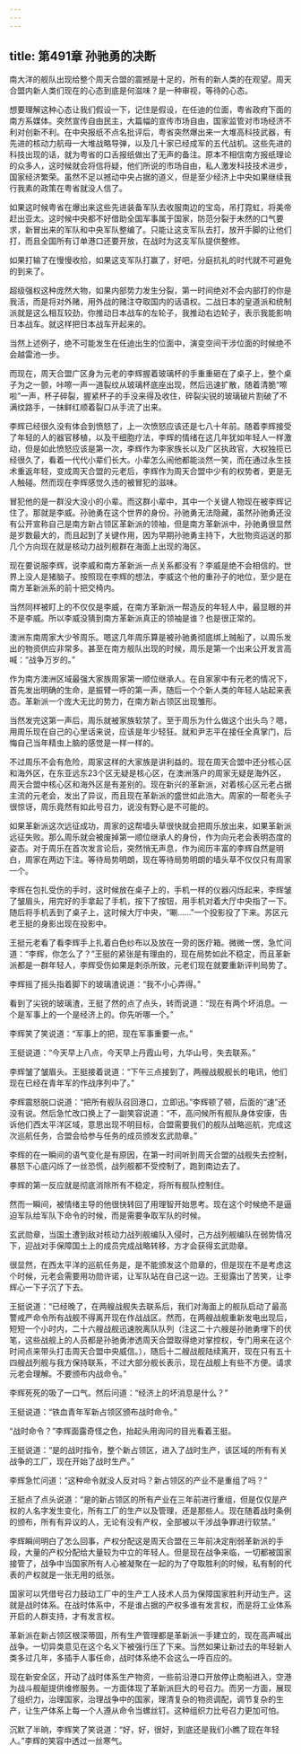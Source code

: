 ```yaml
---
---
---
```

title: 第491章 孙驰勇的决断
---



南大洋的舰队出现给整个周天合盟的震撼是十足的，所有的新人类的在观望。周天合盟内新人类们现在的心态到底是何滋味？是一种审视，等待的心态。

想要理解这种心态让我们假设一下，记住是假设，在任迪的位面，粤省政府下面的南方系媒体。突然宣传自由民主，大篇幅的宣传市场自由，国家监管对市场经济不利对创新不利。在中央报纸不点名批评后，粤省突然爆出来一大堆高科技武器，有先进的核动力航母一大堆战略导弹，以及几十家已经成军的五代战机。这些先进的科技出现的话，就为粤省的口舌报纸做出了无声的备注。原本不相信南方报纸理论的众多人，这时候就会将信将疑，他们所说的市场自由，私人激发科技技术进步，国家经济繁荣。虽然不足以撼动中央占据的道义，但是至少经济上中央如果继续我行我素的政策在粤省就没人信了。

如果这时候粤省在爆出来这些先进装备军队去收服南边的宝岛，吊打霓虹，将美帝赶出亚太。这时候中央都不好借助全国军事属于国家，防范分裂于未然的口气要求，新冒出来的军队和中央军队整编了。只能让这支军队去打，放开手脚的让他们打，而且全国所有订单港口还要开放，在战时为这支军队提供整修。

如果打输了在慢慢收拾，如果这支军队打赢了，好吧，分庭抗礼的时代就不可避免的到来了。

超级强权这种庞然大物，如果内部势力发生分裂，第一时间绝对不会内部打的你是我活，而是将对外赌，用外战的赌注夺取国内的话语权。二战日本的皇道派和统制派就是这么相互较劲，你推动日本战车的左轮子，我推动右边轮子，表示我能影响日本战车。就这样把日本战车开起来的。

当然上述例子，绝不可能发生在任迪出生的位面中，演变空间干涉位面的时候绝不会越雷池一步。

而现在，周天合盟广区身为元老的李辉握着玻璃杯的手重重砸在了桌子上，整个桌子为之一颤，咔嚓一声一道裂纹从玻璃杯底座出现，然后迅速扩散，随着清脆“嚓啦”一声，杯子碎裂，握紧杯子的手没来得及收住，碎裂尖锐的玻璃破片割破了不满纹路手，一抹鲜红顺着裂口从手流了出来。

李辉已经很久没有体会到愤怒了，上一次愤怒应该还是七八十年前。随着李辉接受了年轻的人的器官移植，以及干细胞疗法，李辉的情绪在这几年犹如年轻人一样激动，但是如此愤怒应该是第一次，李辉作为李家族长以及广区执政官，大权独揽已经很久了，看着一代代小辈们长大。小辈怎么闹他都能淡然一笑，而在通过永生技术重返年轻，变成周天合盟的元老后，李辉作为周天合盟中少有的权势者，更是无人触碰。然而现在李辉感觉久违的被冒犯的滋味。

冒犯他的是一群没大没小的小辈。而这群小辈中，其中一个关键人物现在被李辉记住了。那就是李威。孙驰勇在这个世界的身份。孙驰勇无法隐藏，虽然孙驰勇还没有公开宣称自己是南方新占领区革新派的领袖，但是南方革新派中，孙驰勇很显然是岁数最大的，而且起到了关键作用，因为早期孙驰勇主持下，大批物资运送的那几个方向现在就是核动力战列舰群在海面上出现的海区。

现在要说服李辉，说李威和南方革新派一点关系都没有？李威是绝不会相信的。世界上没人是猪脑子。按照现在李辉的想法，李威这个他的重孙子的地位，至少是在南方革新派系的前十把交椅内。

当然同样被盯上的不仅仅是李威，在南方革新派一帮造反的年轻人中，最显眼的并不是李威。所以李威没猜到南方革新派真正的领袖是谁？也是很正常的。

澳洲东南周家大少爷周乐。嗯这几年周乐算是被孙驰勇彻底绑上贼船了，以周乐发出的物资供应非常多。甚至在南方舰队出现的时候，周乐是第一个出来公开发言高喊：“战争万岁的。”

作为南方澳洲区域最强大家族周家第一顺位继承人。在自家家中有元老的情况下，首先发出明确的生命，是振臂一呼的第一声，随后一个个新人类的年轻人站起来表态。革新派一个庞大无比的势力，在南方新占领区出现雏形。

当然发完这第一声后，周乐就被家族软禁了。至于周乐为什么做这个出头鸟？嗯，用周乐现在自己的心里话来说，应该是年少轻狂。就和尹志平在接任全真掌门，后悔自己当年精虫上脑的感觉是一样一样的。

不过周乐不会有危险，周家这样的大家族是讲利益的。现在周天合盟中还分核心区和海外区，在东亚远东23个区无疑是核心区，在澳洲落户的周家无疑是海外区，周天合盟中核心区和海外区是有差别的。现在新兴的革新派，对着核心区元老占据主流的元老会，发出了异议，而且现在革新派的盛世如此浩大。周家的一帮老头子很惊讶，周乐竟然有如此号召力，说没有野心是不可能的。

如果革新派这次远征成功，周家的这帮墙头草很快就会把周乐放出来，如果革新派远征失败。那么周乐就会被废掉第一顺位继承人的身份，作为向元老会表明态度的姿态。对于周乐在首次发言论后，突然悄无声息，作为阅历丰富的李辉自然是明白，周家在两边下注。等待局势明朗，现在等待局势明朗的墙头草不仅仅只有周家一个。

李辉在包扎受伤的手时，这时候放在桌子上的，手机一样的仪器闪烁起来，李辉皱了皱眉头，用完好的手拿起了手机，按下了按钮，用手机对着大厅中央指了一下。随后将手机丢到了桌子上，这时候大厅中央，“唰……”一个投影投了下来。苏区元老王挺的身影出现在投影中。

王挺元老看了看李辉手上扎着白色纱布以及放在一旁的医疗箱。微微一愣，急忙问道：“李辉，你怎么了？”王挺的紧张是有理由的，现在局势如此不稳定，而且革新派都是一群年轻人，李辉受伤如果是刺杀所致，元老们现在就要重新评判局势了。

李辉摇了摇头指着脚下的玻璃渣说道：“我不小心弄得。”

看到了尖锐的玻璃渣，王挺了然的点了点头，转而说道：“现在有两个坏消息。一个是军事上的一个是经济上的。你先听哪一个。”

李辉笑了笑说道：“军事上的把，现在军事重要一点。”

王挺说道：“今天早上八点，今天早上丹霞山号，九华山号，失去联系。”

李辉皱了皱眉头。王挺接着说道：“下午三点接到了，两艘战舰舰长的电讯，他们现在已经在青年军的作战序列中了。”

李辉震怒脱口说道：“把所有舰队召回港口，立即迅。”李辉顿了顿，后面的“速”还没有说。然后急忙改口换上了一副笑容说道：“不，高问候所有舰队身体安康，告诉他们西太平洋区域，意思出现不明目标，合盟需要我们的舰队战略巡航，完成这次巡航任务，合盟会给参与任务的成员颁发玄武勋章。”

李辉的在一瞬间的语气变化是有原因，在第一时间听到周天合盟的战舰失去控制，暴怒下心底闪烁了一丝恐慌，战列舰都不受控制了，跑到南边去了。

李辉的第一反应就是彻底消除所有不稳定，将所有舰队控制住。

然而一瞬间，被情绪主导的他很快转回了用理智开始思考。现在这个时候绝不是逼迫军队给军队下命令的时候，而是需要争取军队的时候。

玄武勋章，当国土遭到敌对核动力战列舰编队入侵时，己方战列舰编队在弱势情况下，迎战对手保障国土上的成员完成战略转移，方才会获得玄武勋章。

很显然，在西太平洋的巡航任务是，是不能颁发这个勋章的，但是现在不是考虑这个时候，元老会需要用功勋许诺，让军队站在自己这一边。王挺露出了苦笑，让李辉心一下子沉了下去。

王挺说道：“已经晚了，在两艘战舰失去联系后，我们对海面上的舰队启动了最高警戒严命令所有战舰不得离开现在作战战区。然而，在两艘战舰重新发电出现后，短短一个小时内，二十六艘战舰迅速脱离队队列（注这二十六艘是孙驰勇埋下的伏笔，这些战舰上的人员都是孙驰勇渗透周天合盟取得绝对掌控权，专门用来在这个时间点来带头打击周天合盟中央威信。），随后十二艘战舰陆续离开，现在只有五十四艘战列舰与我方保持联系，不过大部分舰长表示，现在战舰上有些不方便。请求元老会理解。不要颁布内战命令。”

李辉死死的吸了一口气。然后问道：“经济上的坏消息是什么？”

王挺说道：“铁血青年军新占领区颁布战时命令。”

“战时命令？”李辉面露奇怪之色，抬起头用询问的目光看着王挺。

王挺说道：“是的战时指令，整个新占领区，进入了战时生产，该区域的所有有关战争的工厂，现在开始了战时生产。”

李辉急忙问道：“这种命令就没人反对吗？新占领区的产业不是重组了吗？”

王挺点了点头说道：“是的新占领区的所有产业在三年前进行重组，但是仅仅是产权的人名字发生变化，所有工厂的生产以及管理，还是那些人。现在随着战时条例的颁布，所有有异议的人，无论有没有产权，全部被以干涉战争罪进行软禁。”

李辉瞬间明白了怎么回事，产权分配这是周天合盟在三年前决定削弱革新派的手段，大量的产权分配给大量较为中立的年轻人。但是现在战争来临，一切都被国家接管了，战争中当国家所有人心被凝聚在一起的为了夺取胜利的时候，私有制的代表的产权就是一张无用的纸张。

国家可以凭借号召力鼓动工厂中的生产工人技术人员为保障国家胜利开动生产。这就是战时体系。在战时体系中，不是谁占据的产权多谁有发言权，而是将工业体系开启的人群支持，才有发言权。

革新派在新占领区根深蒂固，所有生产管理都是革新派一手建立的，现在高声喊出战争。一切异类意见在这个名义下被强行压了下来。当然如果让新过去的年轻新人类多过几年，多插手人事任命，战时体系绝不会这么一呼百应的。

现在新安全区，开动了战时体系生产物资，一些前沿港口开放停止商船进入，空港为战斗舰艇提供维修服务。一方面体现了革新派巨大的号召力。而另一方面，展现了组织力，治理国家，治理战争中的国家，理清复杂的物资调配，调节复杂的生产，让生产体系上每一个人遵从命令当螺丝钉。这种组织力比号召力更加可怕。

沉默了半晌，李辉笑了笑说道：“好，好，很好，到底还是我们小瞧了现在年轻人。”李辉的笑容中透过一丝寒气。